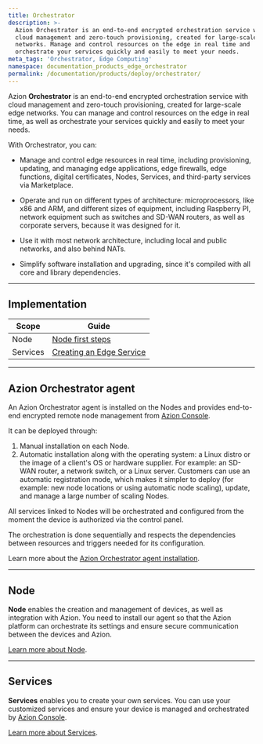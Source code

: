 ```yaml
---
title: Orchestrator
description: >-
  Azion Orchestrator is an end-to-end encrypted orchestration service with
  cloud management and zero-touch provisioning, created for large-scale Edge
  networks. Manage and control resources on the edge in real time and
  orchestrate your services quickly and easily to meet your needs.
meta_tags: 'Orchestrator, Edge Computing'
namespace: documentation_products_edge_orchestrator
permalink: /documentation/products/deploy/orchestrator/
---
```


Azion **Orchestrator** is an end-to-end encrypted orchestration service with cloud management and zero-touch provisioning, created for large-scale edge networks. You can manage and control resources on the edge in real time, as well as orchestrate your services quickly and easily to meet your needs.

With Orchestrator, you can:

- Manage and control edge resources in real time, including provisioning, updating, and managing edge applications, edge firewalls, edge functions, digital certificates, Nodes, Services, and third-party services via Marketplace.

- Operate and run on different types of architecture: microprocessors, like x86 and ARM, and different sizes of equipment, including Raspberry PI, network equipment such as switches and SD-WAN routers, as well as corporate servers, because it was designed for it.

- Use it with most network architecture, including local and public networks, and also behind NATs.

- Simplify software installation and upgrading, since it's compiled with all core and library dependencies.

---

## Implementation

| Scope | Guide |
| - | - | 
| Node | [Node first steps](/en/documentation/products/guides/edge-node-first-steps/) |
| Services| [Creating an Edge Service](/en/documentation/products/guides/edge-services-first-steps/) |

---

## Azion Orchestrator agent

An Azion Orchestrator agent is installed on the Nodes and provides end-to-end encrypted remote node management from [Azion Console](https://console.azion.com). 

It can be deployed through:

1. Manual installation on each Node.
2. Automatic installation along with the operating system: a Linux distro or the image of a client's OS or hardware supplier. For example: an SD-WAN router, a network switch, or a Linux server. Customers can use an automatic registration mode, which makes it simpler to deploy (for example: new node locations or using automatic node scaling), update, and manage a large number of scaling Nodes.

All services linked to Nodes will be orchestrated and configured from the moment the device is authorized via the control panel.

The orchestration is done sequentially and respects the dependencies between resources and triggers needed for its configuration.

Learn more about the [Azion Orchestrator agent installation](/en/documentation/products/guides/edge-node-first-steps/#installing).

---

## Node

**Node** enables the creation and management of devices, as well as integration with Azion. You need to install our agent so that the Azion platform can orchestrate its settings and ensure secure communication between the devices and Azion.

[Learn more about Node](/en/documentation/products/deploy/edge-orchestrator/edge-node/).

---

## Services

**Services** enables you to create your own services. You can use your customized services and ensure your device is managed and orchestrated by [Azion Console](https://console.azion.com).

[Learn more about Services](/en/documentation/products/deploy/edge-orchestrator/edge-services/).





